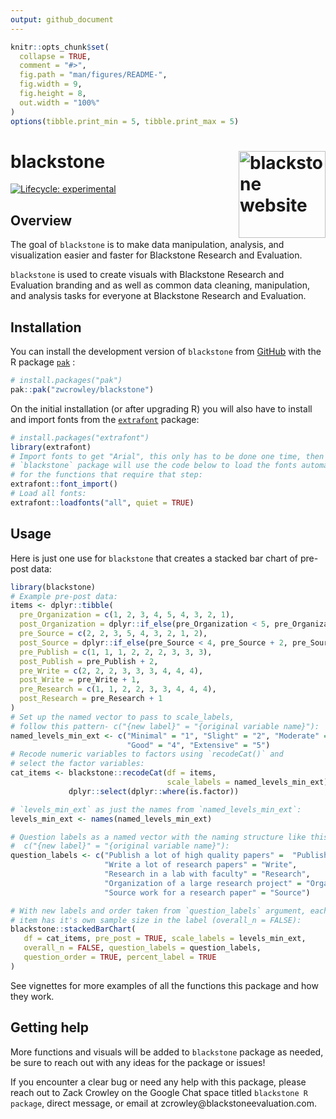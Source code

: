 ```yaml
---
output: github_document
---
```


<!-- README.md is generated from README.Rmd. Please edit that file -->

```r
knitr::opts_chunk$set(
  collapse = TRUE,
  comment = "#>",
  fig.path = "man/figures/README-",
  fig.width = 9,
  fig.height = 8,
  out.width = "100%"
)
options(tibble.print_min = 5, tibble.print_max = 5)
```

# blackstone <a href="https://zwcrowley.github.io/blackstone/"><img src="man/figures/logo.png" align="right" height="139" alt="blackstone website" /></a>

<!-- badges: start -->
[![Lifecycle: experimental](https://img.shields.io/badge/lifecycle-experimental-orange.svg)](https://lifecycle.r-lib.org/articles/stages.html#experimental)
<!-- badges: end -->

## Overview

The goal of `blackstone` is to make data manipulation, analysis, and visualization easier and faster for Blackstone Research and Evaluation.

`blackstone` is used to create visuals with Blackstone Research and Evaluation branding and as well as common data cleaning, 
manipulation, and analysis tasks for everyone at Blackstone Research and Evaluation.

## Installation

You can install the development version of `blackstone` from [GitHub](https://github.com/) with the R package [`pak`](https://pak.r-lib.org/) :

``` r
# install.packages("pak")
pak::pak("zwcrowley/blackstone")
```

On the initial installation (or after upgrading R) you will also have to install and import fonts from the [`extrafont`](https://github.com/wch/extrafont) package:

``` r
# install.packages("extrafont")
library(extrafont)
# Import fonts to get "Arial", this only has to be done one time, then
# `blackstone` package will use the code below to load the fonts automatically 
# for the functions that require that step:
extrafont::font_import()
# Load all fonts:
extrafont::loadfonts("all", quiet = TRUE)
```


## Usage

Here is just one use for `blackstone` that creates a stacked bar chart of pre-post data:

```r
library(blackstone)
# Example pre-post data:
items <- dplyr::tibble(
  pre_Organization = c(1, 2, 3, 4, 5, 4, 3, 2, 1),
  post_Organization = dplyr::if_else(pre_Organization < 5, pre_Organization + 1, pre_Organization),
  pre_Source = c(2, 2, 3, 5, 4, 3, 2, 1, 2),
  post_Source = dplyr::if_else(pre_Source < 4, pre_Source + 2, pre_Source),
  pre_Publish = c(1, 1, 1, 2, 2, 2, 3, 3, 3),
  post_Publish = pre_Publish + 2,
  pre_Write = c(2, 2, 2, 3, 3, 3, 4, 4, 4),
  post_Write = pre_Write + 1,
  pre_Research = c(1, 1, 2, 2, 3, 3, 4, 4, 4),
  post_Research = pre_Research + 1
)
# Set up the named vector to pass to scale_labels, 
# follow this pattern- c("{new label}" = "{original variable name}"):
named_levels_min_ext <- c("Minimal" = "1", "Slight" = "2", "Moderate" = "3", 
                          "Good" = "4", "Extensive" = "5")
# Recode numeric variables to factors using `recodeCat()` and 
# select the factor variables:
cat_items <- blackstone::recodeCat(df = items, 
                                   scale_labels = named_levels_min_ext) %>% 
             dplyr::select(dplyr::where(is.factor))

# `levels_min_ext` as just the names from `named_levels_min_ext`:
levels_min_ext <- names(named_levels_min_ext)

# Question labels as a named vector with the naming structure like this:
#  c("{new label}" = "{original variable name}"):
question_labels <- c("Publish a lot of high quality papers" =  "Publish",
                     "Write a lot of research papers" = "Write",
                     "Research in a lab with faculty" = "Research",
                     "Organization of a large research project" = "Organization",
                     "Source work for a research paper" = "Source")

# With new labels and order taken from `question_labels` argument, each 
# item has it's own sample size in the label (overall_n = FALSE):
blackstone::stackedBarChart(
   df = cat_items, pre_post = TRUE, scale_labels = levels_min_ext, 
   overall_n = FALSE, question_labels = question_labels, 
   question_order = TRUE, percent_label = TRUE
)

```

See vignettes for more examples of all the functions this package and how they work.

## Getting help

More functions and visuals will be added to `blackstone` package as needed, be sure to reach out with any ideas for the package or issues!

If you encounter a clear bug or need any help with this package, please reach out to Zack Crowley on the Google Chat space titled `blackstone R package`,
direct message, or email at zcrowley@blackstoneevaluation.com. 

